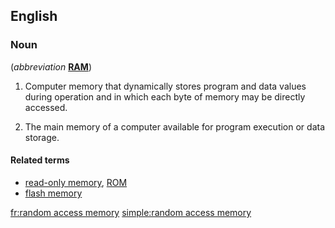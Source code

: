 {{wikipedia}}
==English==

===Noun===
{{en-noun|-|sg=[[random]] [[access]] [[memory]]}} (''abbreviation'' '''[[RAM]]''')

# {{electronics}} Computer memory that dynamically stores program and data values during operation and in which each byte of memory may be directly accessed.
# {{computing}} The main memory of a computer available for program execution or data storage.

====Related terms====
* [[read-only memory]], [[ROM]]
* [[flash memory]]

[[fr:random access memory]]
[[simple:random access memory]]